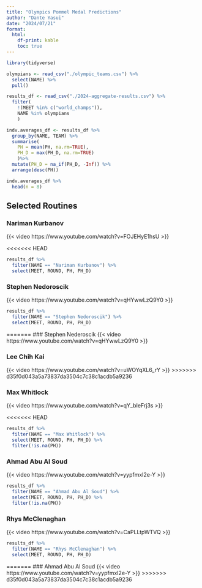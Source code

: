 ```yaml
---
title: "Olympics Pommel Medal Predictions"
author: "Dante Yasui"
date: "2024/07/21"
format:
  html:
    df-print: kable
    toc: true
---
```


```r
library(tidyverse)

olympians <- read_csv("./olympic_teams.csv") %>%
  select(NAME) %>% 
  pull()

results_df <- read_csv("./2024-aggregate-results.csv") %>% 
  filter( 
    !(MEET %in% c("world_champs")),
    NAME %in% olympians
    )

indv.averages_df <- results_df %>% 
  group_by(NAME, TEAM) %>% 
  summarise(
    PH = mean(PH, na.rm=TRUE),
    PH_D = max(PH_D, na.rm=TRUE)
    )%>% 
  mutate(PH_D = na_if(PH_D, -Inf)) %>% 
  arrange(desc(PH)) 
```

```r
indv.averages_df %>% 
  head(n = 8)
```

## Selected Routines

### Nariman Kurbanov
{{< video https://www.youtube.com/watch?v=FOJEHyE1hsU >}}

<<<<<<< HEAD
```r
results_df %>% 
  filter(NAME == "Nariman Kurbanov") %>% 
  select(MEET, ROUND, PH, PH_D)
```


### Stephen Nedoroscik
{{< video https://www.youtube.com/watch?v=qHYwwLzQ9Y0 >}}

```r
results_df %>% 
  filter(NAME == "Stephen Nedoroscik") %>% 
  select(MEET, ROUND, PH, PH_D)
```
=======
### Stephen Nederoscik
{{< video https://www.youtube.com/watch?v=qHYwwLzQ9Y0 >}}

### Lee Chih Kai
{{< video https://www.youtube.com/watch?v=uWOYqXL6_rY >}}
>>>>>>> d35f0d043a5a73837da3504c7c38c1acdb5a9236

### Max Whitlock
{{< video https://www.youtube.com/watch?v=qY_bIeFrj3s >}}

<<<<<<< HEAD
```r
results_df %>% 
  filter(NAME == "Max Whitlock") %>% 
  select(MEET, ROUND, PH, PH_D) %>% 
  filter(!is.na(PH))
```

### Ahmad Abu Al Soud
{{< video https://www.youtube.com/watch?v=yypfmxI2e-Y >}}

```r
results_df %>% 
  filter(NAME == "Ahmad Abu Al Soud") %>% 
  select(MEET, ROUND, PH, PH_D) %>% 
  filter(!is.na(PH))
```

### Rhys McClenaghan
{{< video https://www.youtube.com/watch?v=CaPLLtpWTVQ >}}

```r
results_df %>% 
  filter(NAME == "Rhys McClenaghan") %>% 
  select(MEET, ROUND, PH, PH_D) 
```
=======
### Ahmad Abu Al Soud
{{< video https://www.youtube.com/watch?v=yypfmxI2e-Y >}}
>>>>>>> d35f0d043a5a73837da3504c7c38c1acdb5a9236
